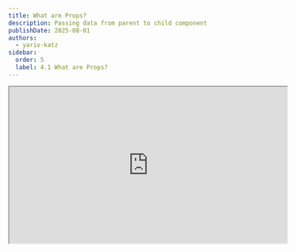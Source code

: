 ```yaml
---
title: What are Props?
description: Passing data from parent to child component
publishDate: 2025-08-01
authors:
  - yariv-katz
sidebar:
  order: 5
  label: 4.1 What are Props?
---
```



<div className="not-content flex">
	<iframe
		className="mx-auto mb-10"
		width="560"
		height="315"
		src="https://www.youtube.com/embed/3iNu1HetWRU?si=eZlNSyCVP-tODTjM"
		title="What are Props in React - Video Tutorial"
		allow="accelerometer; clipboard-write; encrypted-media; gyroscope; picture-in-picture; web-share"
		allowFullScreen
		loading="lazy"
		referrerPolicy="strict-origin-when-cross-origin"
		aria-label="What are Props in React - Video Tutorial"
		aria-describedby="iframe-props-description"
	/>
</div>

<span id="iframe-props-description">
Props give us the ability to pass data from a parent component to a child component.  
Let's take a look at a few examples...
</span>

## Passing props to DOM Elements

In the following example we are creating a React component that is passing props to `<img>` which will transform to an image DOM element ([`HTMLImageElement`](https://developer.mozilla.org/en-US/docs/Web/API/HTMLImageElement))

<div className="mt-5 not-content">
<Sandpack 
	client:load
	files={{
		"App.js": {
			readOnly: false,
			code: `
  return (
		<img 
        height="50"
        style={{
          backgroundColor: 'red',
          opacity: 0.5,
        }}
        onClick={() => {
          console.log('hello');
        }}
        src="https://images.stockcake.com/public/1/7/e/17e62d84-37f3-42b2-af37-c08c7beba06b_large/puppy-with-toy-stockcake.jpg"
		/>
  )
}`
		}		
	}}
	template="react" 
/>
</div>

Props can give values to DOM elements properties.
In this example we are populating the `height`, `style`, `onClick`, and `src` properties of the image DOM element.

## Passing props to React components

In the following example we have 2 components `<Parent>` and `<Child>`.  
The `<Parent>` is placing the `<Child>` component and passing props to that `<Child>`.  
The `<Child>` is using those props and showing them on screen.

<div className="mt-5 not-content">
<Sandpack 
	client:load
	files={{
		"App.js": {
			readOnly: false,
			code: `
			
  return (
		<Child name="Academeez" age={ 5 } />
  )
}`
		},
		"Child.js": {
			readOnly: false,
			code: `
	return (
		<div>
			<h1>My name is {props.name}</h1>
			<p>My age is {props.age}</p>
		</div>
	)
}
			`	
		}
	}}
	template="react" 
/>
</div>

Since component are functions, those props are just the arguments passed to that function, only they are wrapped in a single object argument called `props`.  
This means that if we are passing `<Child name="Academeez" age={ 5 } />` than the `<Child>` function:

```js
export default function Child(props) {
	...
}
```

will get a single argument (usually we name that `props` but it can be named differently) which looks like the following `Object`: `{name: 'Academeez', age: 5}`.

We can also use [`destructuring`](https://developer.mozilla.org/en-US/docs/Web/JavaScript/Reference/Operators/Destructuring) to grab those props like so:

```js
export default function Child({name, age}) {
	return (
		<div>
			<h1>My name is {name}</h1>
			<p>My age is {age}</p>
		</div>
	)
}
```

## Summary

In this introduction to `Props` we learned that `Props` is a mechanism for passing data from parent to child components in React.  
We can either use it to set properties on Dom Elements or to pass data to React components.  
In the following chapter about `Props` we will have a dedicated lessons about:
- Passing props to Dom Elements
- Passing props to React components
- Props and TypeScript
- Best practices and common patterns with props